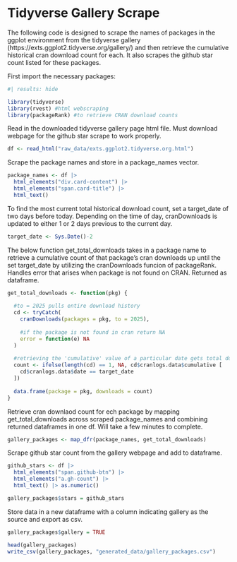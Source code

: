 # Tidyverse Gallery Scrape

The following code is designed to scrape the names of packages in the ggplot environment from the tidyverse gallery (https://exts.ggplot2.tidyverse.org/gallery/) and then retrieve the cumulative historical cran download count for each. It also scrapes the github star count listed for these packages.

First import the necessary packages:

```r
#| results: hide

library(tidyverse)
library(rvest) #html webscraping
library(packageRank) #to retrieve CRAN download counts
```

Read in the downloaded tidyverse gallery page html file. Must download webpage for the github star scrape to work properly.

```r
df <- read_html("raw_data/exts.ggplot2.tidyverse.org.html")
```

Scrape the package names and store in a package_names vector.

```r
package_names <- df |>
  html_elements("div.card-content") |> 
  html_elements("span.card-title") |> 
  html_text()
```

To find the most current total historical download count, set a target_date of two days before today. Depending on the time of day, cranDownloads is updated to either 1 or 2 days previous to the current day.

```r
target_date <- Sys.Date()-2
```

The below function get_total_downloads takes in a package name to retrieve a cumulative count of that package's cran downloads up until the set target_date by utilizing the cranDownloads funcion of packageRank. Handles error that arises when package is not found on CRAN. Returned as dataframe.

```r
get_total_downloads <- function(pkg) {
  
  #to = 2025 pulls entire download history
  cd <- tryCatch(
    cranDownloads(packages = pkg, to = 2025),
    
    #if the package is not found in cran return NA
    error = function(e) NA
  )
  
  #retrieving the 'cumulative' value of a particular date gets total download count up      to that date
  count <- ifelse(length(cd) == 1, NA, cd$cranlogs.data$cumulative [ 
    cd$cranlogs.data$date == target_date
  ])
  
  data.frame(package = pkg, downloads = count)
}
```

Retrieve cran downlaod count for ech package by mapping get_total_downloads across scraped package_names and combining returned dataframes in one df. Will take a few minutes to complete.

```r
gallery_packages <- map_dfr(package_names, get_total_downloads)
```

Scrape github star count from the gallery webpage and add to dataframe.

```r
github_stars <- df |> 
  html_elements("span.github-btn") |>
  html_elements("a.gh-count") |> 
  html_text() |> as.numeric()

gallery_packages$stars = github_stars
```

Store data in a new dataframe with a column indicating gallery as the source and export as csv.

```r
gallery_packages$gallery = TRUE

head(gallery_packages)
write_csv(gallery_packages, "generated_data/gallery_packages.csv")
```
